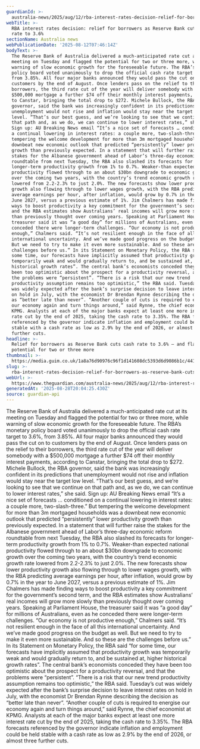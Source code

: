```yaml
---
guardianId: >-
  australia-news/2025/aug/12/rba-interest-rates-decision-relief-for-borrowers-as-reserve-bank-cuts-cash-rate-to-36
webTitle: >-
  RBA interest rates decision: relief for borrowers as Reserve Bank cuts cash
  rate to 3.6%
sectionName: Australia news
webPublicationDate: '2025-08-12T07:46:14Z'
bodyText: >-
  The Reserve Bank of Australia delivered a much-anticipated rate cut at its
  meeting on Tuesday and flagged the potential for two or three more, while
  warning of slow economic growth for the foreseeable future. The RBA’s monetary
  policy board voted unanimously to drop the official cash rate target to 3.6%,
  from 3.85%. All four major banks announced they would pass the cut on to
  customers by the end of August. Once lenders pass on the relief to their
  borrowers, the third rate cut of the year will deliver somebody with a
  $500,000 mortgage a further $74 off their monthly interest payments, according
  to Canstar, bringing the total drop to $272. Michele Bullock, the RBA
  governor, said the bank was increasingly confident in its predictions that
  unemployment would not rise and inflation would stay near the target low
  level. “That’s our best guess, and we’re looking to see that we continue on
  that path and, as we do, we can continue to lower interest rates,” she said.
  Sign up: AU Breaking News email “It’s a nice set of forecasts … conditioned on
  a continual lowering in interest rates: a couple more, two-slash-three.” But
  tempering the welcome development for more than 3m mortgaged households was a
  downbeat new economic outlook that predicted “persistently” lower productivity
  growth than previously expected. In a statement that will further raise the
  stakes for the Albanese government ahead of Labor’s three-day economic reform
  roundtable from next Tuesday, the RBA also slashed its forecasts for
  longer-term productivity growth from 1% to 0.7%. Weaker-than expected national
  productivity flowed through to an about $30bn downgrade to economic growth
  over the coming two years, with the country’s trend economic growth rate
  lowered from 2.2-2.3% to just 2.0%. The new forecasts show lower productivity
  growth also flowing through to lower wages growth, with the RBA predicting
  average earnings per hour, after inflation, would grow by 0.7% in the year to
  June 2027, versus a previous estimate of 1%. Jim Chalmers has made finding
  ways to boost productivity a key commitment for the government’s second term,
  and the RBA estimates show Australians’ real incomes will grow more slowly
  than previously thought over coming years. Speaking at Parliament House, the
  treasurer said it was “a good day” for millions of Australians, even as he
  conceded there were longer-term challenges. “Our economy is not productive
  enough,” Chalmers said. “It’s not resilient enough in the face of all this
  international uncertainty. And we’ve made good progress on the budget as well.
  But we need to try to make it even more sustainable. And so these are the
  challenges before us.” In its Statement on Monetary Policy, the RBA said “for
  some time, our forecasts have implicitly assumed that productivity growth was
  temporarily weak and would gradually return to, and be sustained at, higher
  historical growth rates”. The central bank’s economists conceded they have
  been too optimistic about the prospect for a productivity reversal, and that
  the problems were “persistent”. “There is a risk that our new trend
  productivity assumption remains too optimistic,” the RBA said. Tuesday’s cut
  was widely expected after the bank’s surprise decision to leave interest rates
  on hold in July, with the economist Dr Brendan Rynne describing the decision
  as “better late than never”. “Another couple of cuts is required to energise
  our economy again and turn things around,” said Rynne, the chief economist at
  KPMG. Analysts at each of the major banks expect at least one more interest
  rate cut by the end of 2025, taking the cash rate to 3.35%. The RBA forecasts
  referenced by the governor indicate inflation and employment could be held
  stable with a cash rate as low as 2.9% by the end of 2026, or almost three
  further cuts.
headline: >-
  Relief for borrowers as Reserve Bank cuts cash rate to 3.6% – and flags
  potential for two or three more
thumbnail: >-
  https://media.guim.co.uk/1a8a76d90976c96f1d141608dc5393d6d9086b1c/441_0_6778_5423/500.jpg
slug: >-
  rba-interest-rates-decision-relief-for-borrowers-as-reserve-bank-cuts-cash-rate-to-36percent
webUrl: >-
  https://www.theguardian.com/australia-news/2025/aug/12/rba-interest-rates-decision-relief-for-borrowers-as-reserve-bank-cuts-cash-rate-to-36
generatedAt: '2025-08-28T20:04:25.430Z'
source: guardian-api
---
```

The Reserve Bank of Australia delivered a much-anticipated rate cut at its meeting on Tuesday and flagged the potential for two or three more, while warning of slow economic growth for the foreseeable future. The RBA’s monetary policy board voted unanimously to drop the official cash rate target to 3.6%, from 3.85%. All four major banks announced they would pass the cut on to customers by the end of August. Once lenders pass on the relief to their borrowers, the third rate cut of the year will deliver somebody with a $500,000 mortgage a further $74 off their monthly interest payments, according to Canstar, bringing the total drop to $272. Michele Bullock, the RBA governor, said the bank was increasingly confident in its predictions that unemployment would not rise and inflation would stay near the target low level. “That’s our best guess, and we’re looking to see that we continue on that path and, as we do, we can continue to lower interest rates,” she said. Sign up: AU Breaking News email “It’s a nice set of forecasts … conditioned on a continual lowering in interest rates: a couple more, two-slash-three.” But tempering the welcome development for more than 3m mortgaged households was a downbeat new economic outlook that predicted “persistently” lower productivity growth than previously expected. In a statement that will further raise the stakes for the Albanese government ahead of Labor’s three-day economic reform roundtable from next Tuesday, the RBA also slashed its forecasts for longer-term productivity growth from 1% to 0.7%. Weaker-than expected national productivity flowed through to an about $30bn downgrade to economic growth over the coming two years, with the country’s trend economic growth rate lowered from 2.2-2.3% to just 2.0%. The new forecasts show lower productivity growth also flowing through to lower wages growth, with the RBA predicting average earnings per hour, after inflation, would grow by 0.7% in the year to June 2027, versus a previous estimate of 1%. Jim Chalmers has made finding ways to boost productivity a key commitment for the government’s second term, and the RBA estimates show Australians’ real incomes will grow more slowly than previously thought over coming years. Speaking at Parliament House, the treasurer said it was “a good day” for millions of Australians, even as he conceded there were longer-term challenges. “Our economy is not productive enough,” Chalmers said. “It’s not resilient enough in the face of all this international uncertainty. And we’ve made good progress on the budget as well. But we need to try to make it even more sustainable. And so these are the challenges before us.” In its Statement on Monetary Policy, the RBA said “for some time, our forecasts have implicitly assumed that productivity growth was temporarily weak and would gradually return to, and be sustained at, higher historical growth rates”. The central bank’s economists conceded they have been too optimistic about the prospect for a productivity reversal, and that the problems were “persistent”. “There is a risk that our new trend productivity assumption remains too optimistic,” the RBA said. Tuesday’s cut was widely expected after the bank’s surprise decision to leave interest rates on hold in July, with the economist Dr Brendan Rynne describing the decision as “better late than never”. “Another couple of cuts is required to energise our economy again and turn things around,” said Rynne, the chief economist at KPMG. Analysts at each of the major banks expect at least one more interest rate cut by the end of 2025, taking the cash rate to 3.35%. The RBA forecasts referenced by the governor indicate inflation and employment could be held stable with a cash rate as low as 2.9% by the end of 2026, or almost three further cuts.
